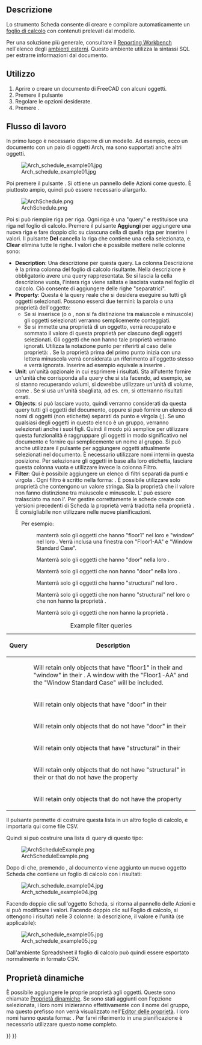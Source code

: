 <languages/>

<div class="mw-translate-fuzzy">
{{Docnav/it
|[[Arch_MultiMaterial/it|Multi-Materiale]]
|[[Arch_CompPipe/it|Strumenti di Tubo]]
|[[Arch_Workbench/it|Arch]]
|IconL=Arch_MultiMaterial.svg
|IconR=Arch_CompPipe.png
|IconC=Workbench_Arch.svg
}}
</div>

{{VeryImportantMessage|THIS COMMAND IS PART OF THE INTEGRATED [[BIM_Workbench|BIM WORKBENCH]] IN V1.0<br>
This page has been updated for that version.}}

<div class="mw-translate-fuzzy">
{{GuiCommand/it|Name=Arch Schedule|Name/it=Scheda|Workbenches=[[Arch_Workbench/it|Arch]]|MenuLocation=Arch → Scheda|SeeAlso=[[Arch Equipment/it|Arredo]]}}
</div>

<span id="Description"></span>
==Descrizione==

<div class="mw-translate-fuzzy">
Lo strumento Scheda consente di creare e compilare automaticamente un [[Spreadsheet_Workbench/it|foglio di calcolo]] con contenuti prelevati dal modello.
</div>

Per una soluzione più generale, consultare il [https://github.com/furti/FreeCAD-Reporting/tree/master Reporting Workbench] nell'elenco degli [[External_workbenches/it|ambienti esterni]]. Questo ambiente utilizza la sintassi SQL per estrarre informazioni dal documento.

<span id="Usage"></span>
==Utilizzo==

<div class="mw-translate-fuzzy">
# Aprire o creare un documento di FreeCAD con alcuni oggetti.
# Premere il pulsante {{Button|[[Image:Arch_Schedule.svg|16px]] [[Arch_Schedule/it|Scheda]]}}
# Regolare le opzioni desiderate.
# Premere {{Button|OK}}.
</div>

<span id="Workflow"></span>
==Flusso di lavoro==

In primo luogo è necessario disporre di un modello. Ad esempio, ecco un documento con un paio di oggetti Arch, ma sono supportati anche altri oggetti.

[[Image:Arch_schedule_example01.jpg]]

<div class="mw-translate-fuzzy">
Poi premere il pulsante {{Button|[[Image:Arch_Schedule.svg|16px]] [[Arch_Schedule/it|Scheda]]}}. Si ottiene un pannello delle Azioni come questo. È piuttosto ampio, quindi può essere necessario allargarlo.
</div>

[[Image:ArchSchedule.png]]

<div class="mw-translate-fuzzy">
Poi si può riempire riga per riga. Ogni riga è una "query" e restituisce una riga nel foglio di calcolo. Premere il pulsante '''Aggiungi''' per aggiungere una nuova riga e fare doppio clic su ciascuna cella di quella riga per inserire i valori. Il pulsante '''Del''' cancella la riga che contiene una cella selezionata, e '''Clear''' elimina tutte le righe. I valori che è possibile mettere nelle colonne sono:
</div>

<div class="mw-translate-fuzzy">
* '''Description''': Una descrizione per questa query. La colonna Descrizione è la prima colonna del foglio di calcolo risultante. Nella descrizione è obbligatorio avere una query rappresentata. Se si lascia la cella descrizione vuota, l'intera riga viene saltata e lasciata vuota nel foglio di calcolo. Ciò consente di aggiungere delle righe "separatrici".
* '''Property''': Questa è la query reale che si desidera eseguire su tutti gli oggetti selezionati. Possono esserci due termini: la parola {{incode|count}} o una proprietà dell'oggetto:
** Se si inserisce {{incode|count}} (o {{incode|Count}} o {{incode|COUNT}}, non si fa distinzione tra maiuscole e minuscole) gli oggetti selezionati verranno semplicemente conteggiati.
** Se si immette una proprietà di un oggetto, verrà recuperato e sommato il valore di questa proprietà per ciascuno degli oggetti selezionati. Gli oggetti che non hanno tale proprietà verranno ignorati. Utilizza la notazione punto per riferirti al caso delle proprietà: {{incode|PropertyOfObject.PropertyOfProperty1.PropertyOfProperty2}}. Se la proprietà prima del primo punto inizia con una lettera minuscola verrà considerata un riferimento all'oggetto stesso e verrà ignorata. Inserire ad esempio {{incode|object.Shape.Volume}} equivale a inserire {{incode|Shape.Volume}}.
* '''Unit''': un'unità opzionale in cui esprimere i risultati. Sta all'utente fornire un'unità che corrisponda alla query che si sta facendo, ad esempio, se si stanno recuperando volumi, si dovrebbe utilizzare un'unità di volume, come {{incode|m^3}}. Se si usa un'unità sbagliata, ad es. cm, si otterranno risultati errati.
* '''Objects''': si può lasciare vuoto, quindi verranno considerati da questa query tutti gli oggetti del documento, oppure si può fornire un elenco di nomi di oggetti (non etichette) separati da punto e virgola (;). Se uno qualsiasi degli oggetti in questo elenco è un gruppo, verranno selezionati anche i suoi figli. Quindi il modo più semplice per utilizzare questa funzionalità è raggruppare gli oggetti in modo significativo nel documento e fornire qui semplicemente un nome al gruppo. Si può anche utilizzare il pulsante {{Button|Aggiungi la selezione}} per aggiungere oggetti attualmente selezionati nel documento. È necessario utilizzare nomi interni in questa posizione. Per selezionare gli oggetti in base alla loro etichetta, lasciare questa colonna vuota e utilizzare invece la colonna Filtro.
* '''Filter''': Qui è possibile aggiungere un elenco di filtri separati da punti e virgola {{incode|;}}. Ogni filtro è scritto nella forma: {{incode|property:value}}. È possibile utilizzare solo proprietà che contengono un valore stringa. Sia la proprietà che il valore non fanno distinzione tra maiuscole e minuscole. L'{{incode|value}} può essere tralasciato ma non l'{{incode|:}}. Per gestire correttamente le schede create con versioni precedenti di Scheda la proprietà {{incode|type}} verrà tradotta nella proprietà {{incode|ifctype}}. È consigliabile non utilizzare {{incode|type}} nelle nuove pianificazioni.
: Per esempio:
:: {{incode|label:floor1;ifctype:window}} manterrà solo gli oggetti che hanno "floor1" nel loro {{PropertyData|Label}} e "window" nel loro {{PropertyData|IFC Type}}. Verrà inclusa una finestra con {{PropertyData|Label}} "Floor1-AA" e {{PropertyData|IFC Type}} "Window Standard Case".
:: {{incode|label:door}} Manterrà solo gli oggetti che hanno "door" nella loro {{PropertyData|Label}}.
:: {{incode|!label:door}} Manterrà solo gli oggetti che non hanno "door" nella loro {{PropertyData|Label}}.
:: {{incode|ifctype:structural}} Manterrà solo gli oggetti che hanno "structural" nel loro {{PropertyData|IFC Type}}.
:: {{incode|!ifctype:something}} Manterrà solo gli oggetti che non hanno "structural" nel loro {{PropertyData|IFC Type}} o che non hanno la proprietà {{PropertyData|IFC Type}}.
:: {{incode|!ifctype:}} Manterrà solo gli oggetti che non hanno la proprietà {{PropertyData|IFC Type}}.
</div>

{| class="wikitable"
|+ Example filter queries
|-
! Query
! Description
|-
| {{incode|label:floor1;ifctype:window}}
| Will retain only objects that have "floor1" in their {{PropertyData|Label}} and "window" in their {{PropertyData|IFC Type}}. A window with the {{PropertyData|Label}} "Floor1-AA" and the {{PropertyData|IFC Type}} "Window Standard Case" will be included.
|-
| {{incode|label:door}}
| Will retain only objects that have "door" in their {{PropertyData|Label}}
|-
| {{incode|!label:door}}
| Will retain only objects that do not have "door" in their {{PropertyData|Label}}
|-
| {{incode|ifctype:structural}}
| Will retain only objects that have "structural" in their {{PropertyData|IFC Type}}
|-
| {{incode|!ifctype:structural}}
| Will retain only objects that do not have "structural" in their {{PropertyData|IFC Type}} or that do not have the {{PropertyData|IFC Type}} property
|-
| {{incode|!ifctype:}}
| Will retain only objects that do not have the {{PropertyData|IFC Type}} property
|}

<div class="mw-translate-fuzzy">
Il pulsante {{Button|Importa}} permette di costruire questa lista in un altro foglio di calcolo, e importarla qui come file CSV.
</div>

<div class="mw-translate-fuzzy">
Quindi si può costruire una lista di query di questo tipo:
</div>

[[Image:ArchScheduleExample.png]]

<div class="mw-translate-fuzzy">
Dopo di che, premendo {{Button|OK}}, al documento viene aggiunto un nuovo oggetto Scheda che contiene un foglio di calcolo con i risultati:
</div>

[[Image:Arch_schedule_example04.jpg]]

<div class="mw-translate-fuzzy">
Facendo doppio clic sull'oggetto Scheda, si ritorna al pannello delle Azioni e si può modificare i valori. Facendo doppio clic sul Foglio di calcolo, si ottengono i risultati nelle 3 colonne: la descrizione, il valore e l'unità (se applicabile):
</div>

[[Image:Arch_schedule_example05.jpg]]

<div class="mw-translate-fuzzy">
Dall'ambiente Spreadsheet il foglio di calcolo può quindi essere esportato normalmente in formato CSV.
</div>

<span id="Dynamic_properties"></span>
==Proprietà dinamiche==

È possibile aggiungere le proprie proprietà agli oggetti. Queste sono chiamate [[Property_editor/it#Azioni|Proprietà dinamiche]]. Se sono stati aggiunti con l'opzione {{MenuCommand|Prefisso nome gruppo}} selezionata, i loro nomi inizieranno effettivamente con il nome del gruppo, ma questo prefisso non verrà visualizzato nell'[[Property_editor/it|Editor delle proprietà]]. I loro nomi hanno questa forma: {{incode|NameOfGroup_NameOfProperty}}. Per farvi riferimento in una pianificazione è necessario utilizzare questo nome completo.


<div class="mw-translate-fuzzy">
{{Docnav/it
|[[Arch_MultiMaterial/it|Multi-Materiale]]
|[[Arch_CompPipe/it|Strumenti di Tubo]]
|[[Arch_Workbench/it|Arch]]
|IconL=Arch_MultiMaterial.svg
|IconR=Arch_CompPipe.png
|IconC=Workbench_Arch.svg
}}
</div>

{{BIM_Tools_navi{{#translation:}}}}
{{Userdocnavi{{#translation:}}}}